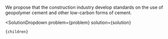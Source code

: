 


We propose that the construction industry develop standards on the use of geopolymer cement and other low-carbon forms of cement.

  <SolutionDropdown 
    problem={problem} 
    solution={solution}
  >
    {children}
  </SolutionDropdown>